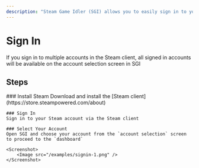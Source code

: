 ```yaml
---
description: "Steam Game Idler (SGI) allows you to easily sign in to your Steam account and access the dashboard."
---
```





# Sign In

<Callout type='info'>
    If you sign in to multiple accounts in the Steam client, all signed in accounts will be available on the account selection screen in SGI
</Callout>

## Steps

<Steps>
    ### Install Steam
    Download and install the [Steam client](https://store.steampowered.com/about)

    ### Sign In
    Sign in to your Steam account via the Steam client

    ### Select Your Account
    Open SGI and choose your account from the `account selection` screen to proceed to the `dashboard`

    <Screenshot>
        <Image src="/examples/signin-1.png" />
    </Screenshot>
</Steps>